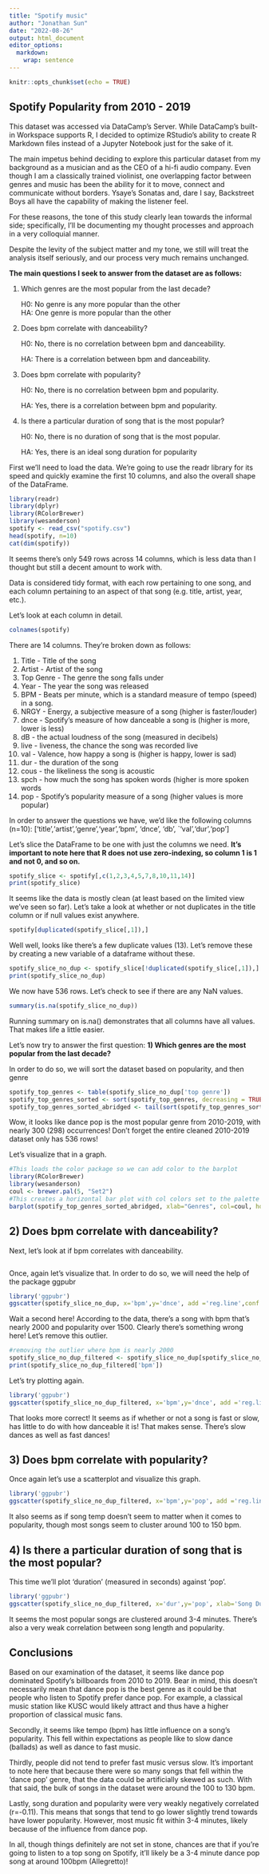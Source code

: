 ---
title: "Spotify music"
author: "Jonathan Sun"
date: "2022-08-26"
output: html_document
editor_options: 
  markdown: 
    wrap: sentence
---

```{r setup, include=FALSE}
knitr::opts_chunk$set(echo = TRUE)
```

## Spotify Popularity from 2010 - 2019

This dataset was accessed via DataCamp's Server.
While DataCamp's built-in Workspace supports R, I decided to optimize RStudio's ability to create R Markdown files instead of a Jupyter Notebook just for the sake of it.

The main impetus behind deciding to explore this particular dataset from my background as a musician and as the CEO of a hi-fi audio company.
Even though I am a classically trained violinist, one overlapping factor between genres and music has been the ability for it to move, connect and communicate without borders.
Ysaye's Sonatas and, dare I say, Backstreet Boys all have the capability of making the listener feel.

For these reasons, the tone of this study clearly lean towards the informal side; specifically, I'll be documenting my thought processes and approach in a very colloquial manner.

Despite the levity of the subject matter and my tone, we still will treat the analysis itself seriously, and our process very much remains unchanged.

**The main questions I seek to answer from the dataset are as follows:**

1)  Which genres are the most popular from the last decade?\

    H0: No genre is any more popular than the other\
    HA: One genre is more popular than the other

2)  Does bpm correlate with danceability?\

    H0: No, there is no correlation between bpm and danceability.\

    HA: There is a correlation between bpm and danceability.

3)  Does bpm correlate with popularity?\

    H0: No, there is no correlation between bpm and popularity.\

    HA: Yes, there is a correlation between bpm and popularity.

4)  Is there a particular duration of song that is the most popular?\

    H0: No, there is no duration of song that is the most popular.\

    HA: Yes, there is an ideal song duration for popularity

First we'll need to load the data.
We're going to use the readr library for its speed and quickly examine the first 10 columns, and also the overall shape of the DataFrame.

```{r spotify}
library(readr)
library(dplyr)
library(RColorBrewer)
library(wesanderson)
spotify <- read_csv("spotify.csv")
head(spotify, n=10)
cat(dim(spotify))
```

It seems there's only 549 rows across 14 columns, which is less data than I thought but still a decent amount to work with.

Data is considered tidy format, with each row pertaining to one song, and each column pertaining to an aspect of that song (e.g. title, artist, year, etc.).

Let's look at each column in detail.

```{r}
colnames(spotify)
```

There are 14 columns.
They're broken down as follows:

1)  Title - Title of the song\
2)  Artist - Artist of the song\
3)  Top Genre - The genre the song falls under\
4)  Year - The year the song was released\
5)  BPM - Beats per minute, which is a standard measure of tempo (speed) in a song.\
6)  NRGY - Energy, a subjective measure of a song (higher is faster/louder)\
7)  dnce - Spotify's measure of how danceable a song is (higher is more, lower is less)\
8)  dB - the actual loudness of the song (measured in decibels)\
9)  live - liveness, the chance the song was recorded live\
10) val - Valence, how happy a song is (higher is happy, lower is sad)\
11) dur - the duration of the song\
12) cous - the likeliness the song is acoustic\
13) spch - how much the song has spoken words (higher is more spoken words\
14) pop - Spotify's popularity measure of a song (higher values is more popular)

In order to answer the questions we have, we'd like the following columns (n=10): ['title','artist','genre','year','bpm', 'dnce', 'db', \`'val','dur','pop']

Let's slice the DataFrame to be one with just the columns we need.
**It's important to note here that R does not use zero-indexing, so column 1 is 1 and not 0, and so on.**

```{r}
spotify_slice <- spotify[,c(1,2,3,4,5,7,8,10,11,14)]
print(spotify_slice)
```

It seems like the data is mostly clean (at least based on the limited view we've seen so far).
Let's take a look at whether or not duplicates in the title column or if null values exist anywhere.

```{r}
spotify[duplicated(spotify_slice[,1]),]

```

Well well, looks like there's a few duplicate values (13).
Let's remove these by creating a new variable of a dataframe without these.

```{r}
spotify_slice_no_dup <- spotify_slice[!duplicated(spotify_slice[,1]),]
print(spotify_slice_no_dup)
```

We now have 536 rows.
Let's check to see if there are any NaN values.

```{r}
summary(is.na(spotify_slice_no_dup))
```

Running summary on is.na() demonstrates that all columns have all values.
That makes life a little easier.

Let's now try to answer the first question: **1) Which genres are the most popular from the last decade?**

In order to do so, we will sort the dataset based on popularity, and then genre

```{r}
spotify_top_genres <- table(spotify_slice_no_dup['top genre'])
spotify_top_genres_sorted <- sort(spotify_top_genres, decreasing = TRUE)
spotify_top_genres_sorted_abridged <- tail(sort(spotify_top_genres_sorted, decreasing = FALSE),10)
```

Wow, it looks like dance pop is the most popular genre from 2010-2019, with nearly 300 (298) occurrences!
Don't forget the entire cleaned 2010-2019 dataset only has 536 rows!

Let's visualize that in a graph.

```{r}
#This loads the color package so we can add color to the barplot
library(RColorBrewer)
library(wesanderson)
coul <- brewer.pal(5, "Set2") 
#This creates a horizontal bar plot with col colors set to the palette and labels set horizontally
barplot(spotify_top_genres_sorted_abridged, xlab="Genres", col=coul, horiz=TRUE, las = 1)
```

## 2) Does bpm correlate with danceability?

Next, let's look at if bpm correlates with danceability.

```{r}

```

Once, again let's visualize that.
In order to do so, we will need the help of the package ggpubr

```{r}
library('ggpubr')
ggscatter(spotify_slice_no_dup, x='bpm',y='dnce', add ='reg.line',conf.int = FALSE, cor.coef=TRUE, cor.method='pearson', xlab='BPM', ylab='Danceability')
```

Wait a second here!
According to the data, there's a song with bpm that's nearly 2000 and popularity over 1500.
Clearly there's something wrong here!
Let's remove this outlier.

```{r}
#removing the outlier where bpm is nearly 2000
spotify_slice_no_dup_filtered <- spotify_slice_no_dup[spotify_slice_no_dup[,'bpm']<500,]
print(spotify_slice_no_dup_filtered['bpm'])
```

Let's try plotting again.

```{r}
library('ggpubr')
ggscatter(spotify_slice_no_dup_filtered, x='bpm',y='dnce', add ='reg.line',conf.int = TRUE, cor.coef=TRUE, cor.method='pearson', xlab='BPM', ylab='Danceability')
```

That looks more correct!
It seems as if whether or not a song is fast or slow, has little to do with how danceable it is!
That makes sense.
There's slow dances as well as fast dances!

## 3) Does bpm correlate with popularity?

Once again let's use a scatterplot and visualize this graph.

```{r}
library('ggpubr')
ggscatter(spotify_slice_no_dup_filtered, x='bpm',y='pop', add ='reg.line',conf.int = TRUE, cor.coef=TRUE, cor.method='pearson', xlab='BPM', ylab='Popularity')
```

It also seems as if song temp doesn't seem to matter when it comes to popularity, though most songs seem to cluster around 100 to 150 bpm.


## 4)  Is there a particular duration of song that is the most popular?

This time we'll plot 'duration' (measured in seconds) against 'pop'.

```{r}
library('ggpubr')
ggscatter(spotify_slice_no_dup_filtered, x='dur',y='pop', xlab='Song Duration (seconds)', add ='reg.line',conf.int = TRUE, cor.coef=TRUE, cor.method='pearson', ylab='Popularity')
```
It seems the most popular songs are clustered around 3-4 minutes. There's also a very weak correlation between song length and popularity. 

## Conclusions
Based on our examination of the dataset, it seems like dance pop dominated Spotify's billboards from 2010 to 2019. Bear in mind, this doesn't necessarily mean that dance pop is the best genre as it could be that people who listen to Spotify prefer dance pop. For example, a classical music station like KUSC would likely attract and thus have a higher proportion of classical music fans.

Secondly, it seems like tempo (bpm) has little influence on a song's popularity. This fell within expectations as people like to slow dance (ballads) as well as dance to fast music. 

Thirdly, people did not tend to prefer fast music versus slow. It's important to note here that because there were so many songs that fell within the 'dance pop' genre, that the data could be artificially skewed as such. With that said, the bulk of songs in the dataset were around the 100 to 130 bpm.

Lastly, song duration and popularity were very weakly negatively correlated (r=-0.11). This means that songs that tend to go lower slightly trend towards have lower popularity. However, most music fit within 3-4 minutes, likely because of the influence from dance pop.

In all, though things definitely are not set in stone, chances are that if you're going to listen to a top song on Spotify, it'll likely be a 3-4 minute dance pop song at around 100bpm (Allegretto)!
